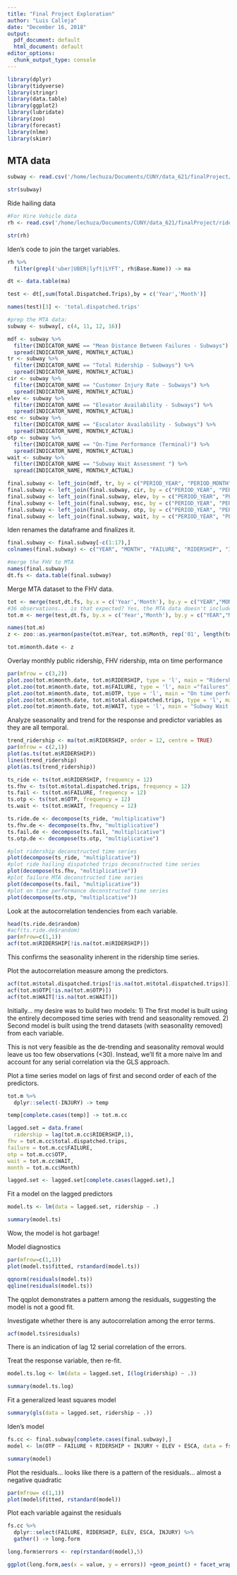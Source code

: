 ```yaml
---
title: "Final Project Exploration"
author: "Luis Calleja"
date: "December 16, 2018"
output:
  pdf_document: default
  html_document: default
editor_options:
  chunk_output_type: console
---
```


```r
library(dplyr)
library(tidyverse)
library(stringr)
library(data.table)
library(ggplot2)
library(lubridate)
library(zoo)
library(forecast)
library(nlme)
library(skimr)
```

## MTA data
```r
subway <- read.csv('/home/lechuza/Documents/CUNY/data_621/finalProject/MTA_Performance_Agencies.csv', stringsAsFactors = FALSE)

str(subway)
```

Ride hailing data
```r
#For Hire Vehicle data
rh <- read.csv('/home/lechuza/Documents/CUNY/data_621/finalProject/rideHailing/FHV_Base_Aggregate_Report.csv', stringsAsFactors = FALSE)

str(rh)
```
Iden's code to join the target variables.
```r
rh %>%
  filter(grepl('uber|UBER|lyft|LYFT', rh$Base.Name)) -> ma

dt <- data.table(ma)

test <- dt[,sum(Total.Dispatched.Trips),by = c('Year','Month')]

names(test)[3] <- 'total.dispatched.trips'

#prep the MTA data:
subway <- subway[, c(4, 11, 12, 16)]

mdf <- subway %>%
  filter(INDICATOR_NAME == "Mean Distance Between Failures - Subways") %>%
  spread(INDICATOR_NAME, MONTHLY_ACTUAL)
tr <- subway %>%
  filter(INDICATOR_NAME == "Total Ridership - Subways") %>%
  spread(INDICATOR_NAME, MONTHLY_ACTUAL)
cir <- subway %>%
  filter(INDICATOR_NAME == "Customer Injury Rate - Subways") %>%
  spread(INDICATOR_NAME, MONTHLY_ACTUAL)
elev <- subway %>%
  filter(INDICATOR_NAME == "Elevator Availability - Subways") %>%
  spread(INDICATOR_NAME, MONTHLY_ACTUAL)
esc <- subway %>%
  filter(INDICATOR_NAME == "Escalator Availability - Subways") %>%
  spread(INDICATOR_NAME, MONTHLY_ACTUAL)
otp <- subway %>%
  filter(INDICATOR_NAME == "On-Time Performance (Terminal)") %>%
  spread(INDICATOR_NAME, MONTHLY_ACTUAL)
wait <- subway %>%
  filter(INDICATOR_NAME == "Subway Wait Assessment ") %>%
  spread(INDICATOR_NAME, MONTHLY_ACTUAL)

final.subway <- left_join(mdf, tr, by = c("PERIOD_YEAR", "PERIOD_MONTH"))
final.subway <- left_join(final.subway, cir, by = c("PERIOD_YEAR", "PERIOD_MONTH"))
final.subway <- left_join(final.subway, elev, by = c("PERIOD_YEAR", "PERIOD_MONTH"))
final.subway <- left_join(final.subway, esc, by = c("PERIOD_YEAR", "PERIOD_MONTH"))
final.subway <- left_join(final.subway, otp, by = c("PERIOD_YEAR", "PERIOD_MONTH"))
final.subway <- left_join(final.subway, wait, by = c("PERIOD_YEAR", "PERIOD_MONTH"))
```

Iden renames the dataframe and finalizes it.
```r
final.subway <- final.subway[-c(1:17),]
colnames(final.subway) <- c("YEAR", "MONTH", "FAILURE", "RIDERSHIP", "INJURY", "ELEV", "ESCA", "OTP","WAIT")

#merge the FHV to MTA
names(final.subway)
dt.fs <- data.table(final.subway)
```

Merge MTA dataset to the FHV data.
```r
tot <- merge(test,dt.fs, by.x = c('Year','Month'), by.y = c("YEAR","MONTH"), suffixes = c(".fhv",".mta"))
#36 observations... is that expected? Yes, the MTA data doesn't include 2018
tot.m <- merge(test,dt.fs, by.x = c('Year','Month'), by.y = c("YEAR","MONTH"), suffixes = c(".fhv",".mta"), all.x = TRUE)

names(tot.m)
z <- zoo::as.yearmon(paste(tot.m$Year, tot.m$Month, rep('01', length(tot.m$Year)),sep = '-'))

tot.m$month.date <- z
```

Overlay monthly public ridership, FHV ridership, mta on time performance
```r
par(mfrow = c(3,2))
plot.zoo(tot.m$month.date, tot.m$RIDERSHIP, type = 'l', main = "Ridership")
plot.zoo(tot.m$month.date, tot.m$FAILURE, type = 'l', main ="failures")
plot.zoo(tot.m$month.date, tot.m$OTP, type = 'l', main = "On time performance")
plot.zoo(tot.m$month.date, tot.m$total.dispatched.trips, type = 'l', main = "FHV Dispatched")
plot.zoo(tot.m$month.date, tot.m$WAIT, type = 'l', main = "Subway Wait Assessment")
```

Analyze seasonality and trend for the response and predictor variables as they are all temporal.
```r
trend_ridership <- ma(tot.m$RIDERSHIP, order = 12, centre = TRUE)
par(mfrow = c(2,1))
plot(as.ts(tot.m$RIDERSHIP))
lines(trend_ridership)
plot(as.ts(trend_ridership))

ts_ride <- ts(tot.m$RIDERSHIP, frequency = 12)
ts.fhv <- ts(tot.m$total.dispatched.trips, frequency = 12)
ts.fail <- ts(tot.m$FAILURE, frequency = 12)
ts.otp <- ts(tot.m$OTP, frequency = 12)
ts.wait <- ts(tot.m$WAIT, frequency = 12)

ts.ride.de <- decompose(ts_ride, "multiplicative")
ts.fhv.de <- decompose(ts.fhv, "multiplicative")
ts.fail.de <- decompose(ts.fail, "multiplicative")
ts.otp.de <- decompose(ts.otp, "multiplicative")

#plot ridership deconstructed time series
plot(decompose(ts_ride, "multiplicative"))
#plot ride hailing dispatched trips deconstructed time series
plot(decompose(ts.fhv, "multiplicative"))
#plot failure MTA deconstructed time series
plot(decompose(ts.fail, "multiplicative"))
#plot on time performance deconstructed time series
plot(decompose(ts.otp, "multiplicative"))
```

Look at the autocorrelation tendencies from each variable.
```r
head(ts.ride.de$random)
#acf(ts.ride.de$random)
par(mfrow=c(1,1))
acf(tot.m$RIDERSHIP[!is.na(tot.m$RIDERSHIP)])
```
This confirms the seasonality inherent in the ridership time series.

Plot the autocorrelation measure among the predictors.
```r
acf(tot.m$total.dispatched.trips[!is.na(tot.m$total.dispatched.trips)])
acf(tot.m$OTP[!is.na(tot.m$OTP)])
acf(tot.m$WAIT[!is.na(tot.m$WAIT)])
```

Initially... my desire was to build two models:
1) The first model is built using the entirely decomposed time series with trend and seasonality removed.
2) Second model is built using the trend datasets (with seasonality removed) from each variable.

This is not very feasible as the de-trending and seasonality removal would leave us too few observations (<30). Instead, we'll fit a more naive lm and account for any serial correlation via the GLS approach.

Plot a time series model on lags of first and second order of each of the predictors.
```r
tot.m %>%
  dplyr::select(-INJURY) -> temp

temp[complete.cases(temp)] -> tot.m.cc

lagged.set = data.frame(
  ridership = lag(tot.m.cc$RIDERSHIP,1),
fhv = tot.m.cc$total.dispatched.trips,
failure = tot.m.cc$FAILURE,
otp = tot.m.cc$OTP,
wait = tot.m.cc$WAIT,
month = tot.m.cc$Month)

lagged.set <- lagged.set[complete.cases(lagged.set),]
```

Fit a model on the lagged predictors
```r
model.ts <- lm(data = lagged.set, ridership ~ .)

summary(model.ts)
```

Wow, the model is hot garbage!

Model diagnostics
```r
par(mfrow=c(1,1))
plot(model.ts$fitted, rstandard(model.ts))

qqnorm(residuals(model.ts))
qqline(residuals(model.ts))
```

The qqplot demonstrates a pattern among the residuals, suggesting the model is not a good fit.

Investigate whether there is any autocorrelation among the error terms.
```r
acf(model.ts$residuals)
```
There is an indication of lag 12 serial correlation of the errors.

Treat the response variable, then re-fit.
```r
model.ts.log <- lm(data = lagged.set, I(log(ridership) ~ .))

summary(model.ts.log)
```

Fit a generalized least squares model
```r
summary(gls(data = lagged.set, ridership ~ .))
```

Iden's model 
```r
fs.cc <- final.subway[complete.cases(final.subway),]
model <- lm(OTP ~ FAILURE + RIDERSHIP + INJURY + ELEV + ESCA, data = fs.cc)

summary(model)
```
Plot the residuals... looks like there is a pattern of the residuals... almost a negative quadratic
```r
par(mfrow= c(1,1))
plot(model$fitted, rstandard(model))
```

Plot each variable against the residuals
```r
fs.cc %>%
  dplyr::select(FAILURE, RIDERSHIP, ELEV, ESCA, INJURY) %>%
  gather() -> long.form

long.form$errors <- rep(rstandard(model),5)

ggplot(long.form,aes(x = value, y = errors)) +geom_point() + facet_wrap(~key, scales = "free")
```